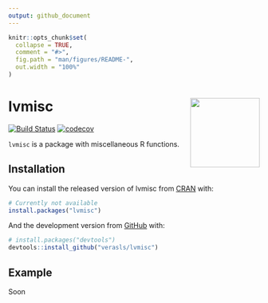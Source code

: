 ```yaml
---
output: github_document
---
```


<!-- README.md is generated from README.Rmd. Please edit that file -->

```r
knitr::opts_chunk$set(
  collapse = TRUE,
  comment = "#>",
  fig.path = "man/figures/README-",
  out.width = "100%"
)
```

# lvmisc <a href='https://lveras.com/lvmisc'><img src='man/figures/logo.png' align="right" height="139" /></a>

<!-- badges: start -->
[![Build Status](https://img.shields.io/travis/verasls/lvmisc?style=flat-square)](https://travis-ci.org/verasls/lvmisc)
[![codecov](https://img.shields.io/codecov/c/github/verasls/lvmisc?logo=codecov&style=flat-square)](https://codecov.io/gh/verasls/lvmisc)
<!-- badges: end -->

`lvmisc` is a package with miscellaneous R functions.


## Installation

You can install the released version of lvmisc from [CRAN](https://CRAN.R-project.org) with:

``` r
# Currently not available
install.packages("lvmisc")
```

And the development version from [GitHub](https://github.com/) with:

``` r
# install.packages("devtools")
devtools::install_github("verasls/lvmisc")
```
## Example

Soon
